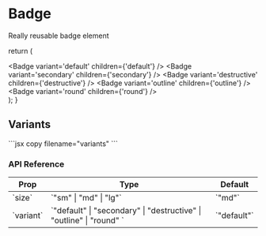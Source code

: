 # Badge

Really reusable badge element


  return (
    <div className='flex gap-3 '>
      <Badge variant='default' children={'default'} />
      <Badge variant='secondary' children={'secondary'} />
      <Badge variant='destructive' children={'destructive'} />
      <Badge variant='outline' children={'outline'} />
      <Badge variant='round' children={'round'} />
    </div>
  );
}

## Variants

<div className='mt-8'>
  <div className='flex justify-center px-3 '>
    <BadgeVariants />
  </div>
  ```jsx copy filename="variants"
    <Badge variant='default' children={'default'} />
    <Badge variant='secondary' children={'secondary'} />
    <Badge variant='destructive' children={'destructive'} />
    <Badge variant='outline' children={'outline'} />
    <Badge variant='round' children={'round'} />
  ```
</div>

### API Reference

<div class='flex flex-col'>
  <div class='overflow-x-auto sm:-mx-6 lg:-mx-8'>
    <div class='inline-block min-w-full py-2 sm:px-6 lg:px-8'>
      <div class='overflow-hidden rounded-xl border'>
        <table class='min-w-full text-center text-sm font-light '>
          <thead class='border-b bg-neutral-800 font-medium text-primary dark:border-neutral-500 dark:bg-secondary-foreground/5'>
            <tr>
              <th scope='col' class=' px-6 py-4'>
                Prop
              </th>
              <th scope='col' class=' px-6 py-4'>
                Type
              </th>
              <th scope='col' class=' px-6 py-4'>
                Default
              </th>
            </tr>
          </thead>
          <tbody>
            <tr class='border-b dark:border-neutral-500'>
              <td class='whitespace-nowrap text-sky-600 px-6 py-4 font-medium'>
                `size`
              </td>
              <td class='whitespace-nowrap px-6 py-4'>`"sm" | "md" | "lg"`</td>
              <td class='whitespace-nowrap px-6 py-4'>`"md"`</td>
            </tr>
            <tr class=' dark:border-neutral-500'>
              <td class='whitespace-nowrap text-sky-600 px-6 py-4 font-medium'>
                `variant`
              </td>
              <td class='whitespace-nowrap px-6 py-4 '>
                `"default" | "secondary" | "destructive" | "outline" | "round" `
              </td>
              <td class='whitespace-nowrap  px-6 py-4'>`"default"`</td>
            </tr>
          </tbody>
        </table>
      </div>
    </div>
  </div>
</div>
